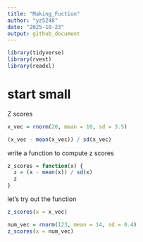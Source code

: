 ```yaml
---
title: "Making_Fuction"
author: "yz5248"
date: "2025-10-23"
output: github_document
---
```


```r
library(tidyverse)
library(rvest)
library(readxl)
```

# start small
Z scores
```r
x_vec = rnorm(20, mean = 10, sd = 3.5)

(x_vec - mean(x_vec)) / sd(x_vec)
```

write a function to compute z scores
```r
z_scores = function(x) {
  z = (x - mean(x)) / sd(x)
  z
}
```

let's try out the function
```r
z_scores(x = x_vec)

num_vec = rnorm(123, mean = 14, sd = 0.4)
z_scores(x = num_vec)
```

